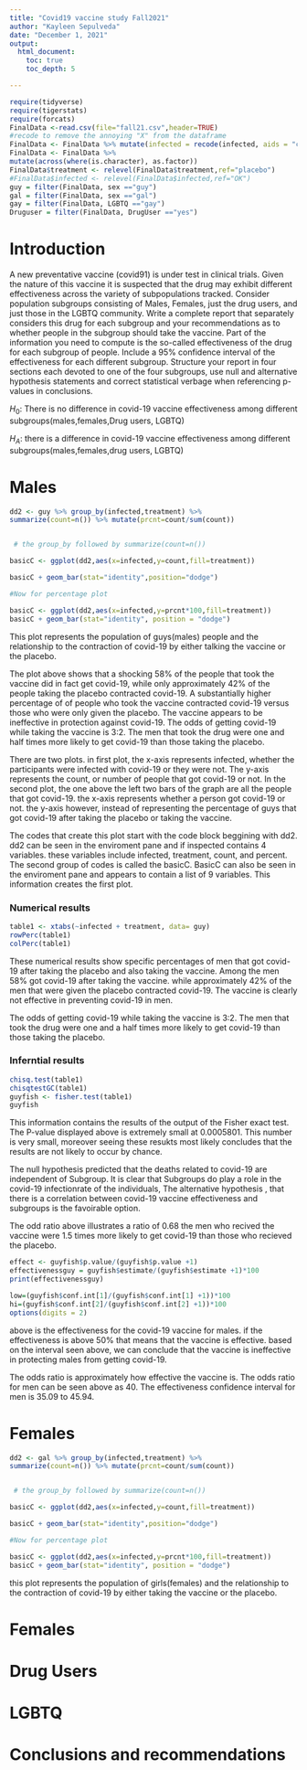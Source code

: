 ```yaml
---
title: "Covid19 vaccine study Fall2021"
author: "Kayleen Sepulveda"
date: "December 1, 2021"
output: 
  html_document:
    toc: true
    toc_depth: 5

---
```






```r
require(tidyverse)
require(tigerstats)
require(forcats)
FinalData <-read.csv(file="fall21.csv",header=TRUE)
#recode to remove the annoying "X" from the dataframe
FinalData <- FinalData %>% mutate(infected = recode(infected, aids = "covid", none = "OK" )) %>% select(-one_of("X"))
FinalData <- FinalData %>%
mutate(across(where(is.character), as.factor))
FinalData$treatment <- relevel(FinalData$treatment,ref="placebo")
#FinalData$infected <- relevel(FinalData$infected,ref="OK")
guy = filter(FinalData, sex =="guy")
gal = filter(FinalData, sex =="gal")
gay = filter(FinalData, LGBTQ =="gay")
Druguser = filter(FinalData, DrugUser =="yes")
```



# Introduction

A new  preventative vaccine (covid91) is under test in clinical trials. Given the nature of this vaccine it is suspected that the drug may exhibit different effectiveness across the variety of subpopulations tracked. Consider population subgroups consisting of Males, Females, just the drug users, and just those in the LGBTQ community. Write a complete report that separately considers this drug for each subgroup and your recommendations as to whether people in the subgroup should take the vaccine. Part of the information you need to compute is the so-called effectiveness of the drug for each subgroup of people. Include a 95% confidence interval of the effectiveness for each different subgroup. Structure your report in four sections each devoted to one of the four subgroups, use null and alternative hypothesis statements and correct statistical verbage when referencing p-values in conclusions.


$H_0$: There is no difference in covid-19 vaccine effectiveness among different subgroups(males,females,Drug users, LGBTQ)

$H_A$: there is a difference in covid-19 vaccine effectiveness among different subgroups(males,females,drug users, LGBTQ)


# Males

```r
dd2 <- guy %>% group_by(infected,treatment) %>%
summarize(count=n()) %>% mutate(prcnt=count/sum(count))


 # the group_by followed by summarize(count=n())

basicC <- ggplot(dd2,aes(x=infected,y=count,fill=treatment))

basicC + geom_bar(stat="identity",position="dodge")

#Now for percentage plot

basicC <- ggplot(dd2,aes(x=infected,y=prcnt*100,fill=treatment))
basicC + geom_bar(stat="identity", position = "dodge")
```


This plot represents the population of guys(males) people and the relationship to the contraction of covid-19 by either talking the vaccine or the placebo. 

The plot above shows that a shocking 58% of the people that took the vaccine did in fact get covid-19, while only approximately 42% of the people taking the placebo contracted covid-19. A substantially higher percentage of of people who took the vaccine contracted covid-19 versus those who were only given the placebo. The vaccine appears to be ineffective in protection against covid-19. The odds of getting covid-19 while taking the vaccine is 3:2. The men that took the drug were one and half times more likely to get covid-19 than those taking the placebo. 


There are two plots. in first plot, the x-axis represents infected, whether the participants were infected with covid-19 or they were not. The y-axis represents the count, or number of people that got covid-19 or not. In the second plot, the one above the left two bars of the graph are all the people that got covid-19. the x-axis represents whether a person got covid-19 or not. the y-axis however, instead of representing the percentage of guys that got covid-19 after taking the placebo or taking the vaccine. 

The codes that create this plot start with the code block beggining with dd2. dd2 can be seen in the enviroment pane and if inspected contains 4 variables. these variables include infected, treatment, count, and percent. The second group of codes is called the basicC. BasicC can also be seen in the enviroment pane and appears to contain a list of 9 variables. This information creates the first plot. 


### Numerical results 


```r
table1 <- xtabs(~infected + treatment, data= guy)
rowPerc(table1)
colPerc(table1)
```
These numerical results show specific percentages of men that got covid-19 after taking the placebo and also taking the vaccine. 
Among the men 58% got covid-19 after taking the vaccine. while approximately 42% of the men that were given the placebo contracted covid-19. The vaccine is clearly not effective in preventing covid-19 in men. 

The odds of getting covid-19 while taking the vaccine is 3:2. The men that took the drug were one and a half times more likely to get covid-19 than those taking the placebo. 

### Inferntial results 


```r
chisq.test(table1)
chisqtestGC(table1)
guyfish <- fisher.test(table1)
guyfish
```
This information contains the results of the output of the Fisher exact test. The P-value displayed above is extremely small at 0.0005801. This number is very small, moreover seeing these resukts most likely concludes that the results are not likely to occur by chance. 

The null hypothesis predicted that the deaths related to covid-19 are independent of Subgroup. It is clear that Subgroups do play a role in the covid-19 infectionrate of the individuals, The alternative hypothesis , that there is a correlation between covid-19 vaccine effectiveness and subgroups is the favoirable option. 

The odd ratio above illustrates a ratio of 0.68 the men who recived the vaccine were 1.5 times more likely to get covid-19 than those who recieved the placebo. 

```r
effect <- guyfish$p.value/(guyfish$p.value +1)
effectivenessguy = guyfish$estimate/(guyfish$estimate +1)*100
print(effectivenessguy)
```

```r
low=(guyfish$conf.int[1]/(guyfish$conf.int[1] +1))*100
hi=(guyfish$conf.int[2]/(guyfish$conf.int[2] +1))*100
options(digits = 2)
```

above is the effectiveness for the covid-19 vaccine for males. if the effectiveness is above 50% that means that the vaccine is effective. based on the interval seen above, we can conclude that the vaccine is ineffective in protecting males from getting covid-19. 

The odds ratio is approximately how effective the vaccine is. The odds ratio for men can be seen above as 40. The effectiveness confidence interval for men is 35.09 to 45.94. 


# Females 



```r
dd2 <- gal %>% group_by(infected,treatment) %>%
summarize(count=n()) %>% mutate(prcnt=count/sum(count))


 # the group_by followed by summarize(count=n())

basicC <- ggplot(dd2,aes(x=infected,y=count,fill=treatment))

basicC + geom_bar(stat="identity",position="dodge")

#Now for percentage plot

basicC <- ggplot(dd2,aes(x=infected,y=prcnt*100,fill=treatment))
basicC + geom_bar(stat="identity", position = "dodge")
```

this plot represents the population of girls(females) and the relationship to the contraction of covid-19 by either taking the vaccine or the placebo. 


# Females

# Drug Users

# LGBTQ

# Conclusions and recommendations

